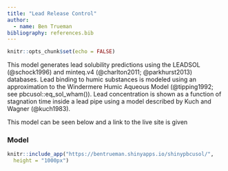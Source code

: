 ```yaml
---
title: "Lead Release Control"
author:
  - name: Ben Trueman
bibliography: references.bib
---
```


```r
knitr::opts_chunk$set(echo = FALSE)
```
<p><font>This model generates lead solubility predictions using the LEADSOL (@schock1996) and minteq.v4 (@charlton2011; @parkhurst2013) databases. Lead binding to humic substances is modeled using an approximation to the Windermere Humic Aqueous Model (@tipping1992; see pbcusol::eq_sol_wham()). Lead concentration is shown as a function of stagnation time inside a lead pipe using a model described by Kuch and Wagner (@kuch1983).</p>

<p>  This model can be seen below and a link to the live site is given </p></font>


### Model
```r
knitr::include_app("https://bentrueman.shinyapps.io/shinypbcusol/",
  height = "1000px")
```









